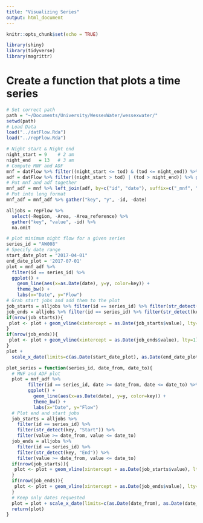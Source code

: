 ```yaml
---
title: "Visualizing Series"
output: html_document
---
```


```r
knitr::opts_chunk$set(echo = TRUE)
```

```r
library(shiny)
library(tidyverse)
library(magrittr)
```

# Create a function that plots a time series

```r
# Set correct path
path = "~/Documents/University/WessexWater/wessexwater/"
setwd(path)
# Load Data
load("../datFlow.Rda")
load("../repFlow.Rda")
```

```r
# Night start & Night end
night_start = 9    # 2 am
night_end   = 13   # 3 am
# Compute MNF and ADF
mnf = datFlow %>% filter((night_start <= tod) & (tod <= night_end)) %>% group_by(id, date) %>% summarise(mnf=min(y)) %>% ungroup()
adf = datFlow %>% filter((night_start > tod) | (tod > night_end)) %>% group_by(id, date) %>% summarise(adf=mean(y)) %>% ungroup()
# Put mnf and adf together
mnf_adf = mnf %>% left_join(adf, by=c("id", "date"), suffix=c("_mnf", "_adf"))
# Put into long format
mnf_adf = mnf_adf %>% gather("key", "y", -id, -date)
```

```r
alljobs = repFlow %>% 
  select(-Region, -Area, -Area_reference) %>% 
  gather("key", "value", -id) %>% 
  na.omit
```


```r
# plot minimum night flow for a given series
series_id = "AW008"
# Specify date range
start_date_plot = "2017-04-01"
end_date_plot = '2017-07-01'
plot = mnf_adf %>% 
  filter(id == series_id) %>% 
  ggplot() + 
    geom_line(aes(x=as.Date(date), y=y, color=key)) + 
    theme_bw() + 
    labs(x="Date", y="Flow")
# Grab start jobs and add them to the plot
job_starts = alljobs %>% filter(id == series_id) %>% filter(str_detect(key, "Start")) 
job_ends = alljobs %>% filter(id == series_id) %>% filter(str_detect(key, "End")) 
if(nrow(job_starts)){
 plot <- plot + geom_vline(xintercept = as.Date(job_starts$value), lty=2)
}
if(nrow(job_ends)){
 plot <- plot + geom_vline(xintercept = as.Date(job_ends$value), lty=1)
}
plot + 
  scale_x_date(limits=c(as.Date(start_date_plot), as.Date(end_date_plot)))
```


```r
plot_series = function(series_id, date_from, date_to){
  # MNF and ADF plot
  plot = mnf_adf %>% 
        filter(id == series_id, date >= date_from, date <= date_to) %>% 
        ggplot() + 
          geom_line(aes(x=as.Date(date), y=y, color=key)) + 
          theme_bw() + 
          labs(x="Date", y="Flow")
  # Plot end and start jobs
  job_starts = alljobs %>% 
    filter(id == series_id) %>% 
    filter(str_detect(key, "Start")) %>% 
    filter(value >= date_from, value <= date_to)
  job_ends = alljobs %>% 
    filter(id == series_id) %>% 
    filter(str_detect(key, "End")) %>% 
    filter(value >= date_from, value <= date_to)
  if(nrow(job_starts)){
   plot <- plot + geom_vline(xintercept = as.Date(job_starts$value), lty=2)
  }
  if(nrow(job_ends)){
   plot <- plot + geom_vline(xintercept = as.Date(job_ends$value), lty=1)
  }
  # Keep only dates requested
  plot = plot + scale_x_date(limits=c(as.Date(date_from), as.Date(date_to)))
  return(plot)
}
```

